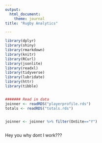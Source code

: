 ---
output:
  html_document:
    theme: journal
title: "Rugby Analytics"

---
  
  
```{r setup, include=FALSE}
library(dplyr)
library(shiny)
library(rmarkdown)
library(knitr)
library(RCurl)
library(jsonlite)
library(readxl)
library(tidyverse)
library(lubridate)
library(httr)
library(tibble)


####### Read in data
joinner <- readRDS("playerprofile.rds")
totals <- readRDS("totals.rds")


joinner <- joinner %>% filter(OnSite=="Y") 
 

```

Hey you why dont I work???
